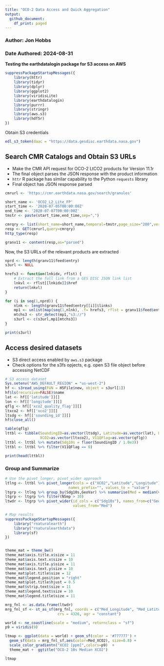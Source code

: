 ```yaml
---
title: "OCO-2 Data Access and Quick Aggregation"
output:
  github_document:
    df_print: paged
---
```


### Author: Jon Hobbs
### Date Authored: 2024-08-31

**Testing the earthdatalogin package for S3 access on AWS**

```r
suppressPackageStartupMessages({ 
    library(httr)
    library(tidyr)
    library(dplyr)
    library(ggplot2)
    library(viridisLite)
    library(earthdatalogin)
    library(purrr)
    library(stringr)
    library(aws.s3)
    library(hdf5r)
})


```


Obtain S3 credentials


```r
edl_s3_token(daac = "https://data.gesdisc.earthdata.nasa.gov")
```

## Search CMR Catalogs and Obtain S3 URLs

* Make the CMR API request for OCO-2 LtCO2 products for Version 11.1r
* The final object parses the JSON response with the product information
* `httr` R package has similar capability to the Python `requests` library
* Final object has JSON response parsed

```r

cmrurl <- 'https://cmr.earthdata.nasa.gov/search/granules'

short_name <- 'OCO2_L2_Lite_FP'
start_time <- '2020-07-05T00:00:00Z'
end_time <- '2020-07-07T00:00:00Z'
tmstr <- paste(start_time,end_time,sep=",")

cmrqry <- list(short_name=short_name,temporal=tmstr,page_size="200",version="11.1r")
resp <- GET(cmrurl,query=cmrqry)
http_type(resp)

granv11 <- content(resp,as="parsed") 

```

Now, the S3 URLs of the relevant products are extracted 

```r

nprd <- length(granv11$feed$entry)
s3url <- NULL

hrefs3 <- function(lnkidx, rflst) {
    # Extract the full link from a GES DISC JSON link list
    lnkvl <- rflst[[lnkidx]]$href
    return(lnkvl)
}

for (i in seq(1,nprd)) {
    nlnk <- length(granv11$feed$entry[[i]]$links)
    mp1 <- unlist(map(seq(1,nlnk), .f= hrefs3, rflst = granv11$feed$entry[[1]]$links))
    mtchs3 <- str_detect(mp1,"s3://")
    s3url <- c(s3url,mp1[mtchs3])
}

print(s3url)
```

## Access desired datasets

* S3 direct access enabled by `aws.s3` package
* Check options for the s3fs opjects, e.g. open S3 file object before accessing NetCDF

```r
# S3 access dataset
Sys.setenv("AWS_DEFAULT_REGION" = "us-west-2")
hf <- s3read_using(FUN = H5File$new, object = s3url[1])
hf$ls(recursive=FALSE)$name
lat <- hf[['latitude']][]
lon <- hf[['longitude']][]
qflg <- hf[['xco2_quality_flag']][]
ltxco2 <- hf[['xco2']][]
ltsdg <- hf[['sounding_id']][]
hf$close_all()

table(qflg)
lttbl <- tibble(SoundingID=as.vector(ltsdg), Latitude=as.vector(lat), Longitude=as.vector(lon),
                XCO2=as.vector(ltxco2), V11QFlag=as.vector(qflg))
lttbl <- lttbl %>% mutate(Sdg10s = floor(SoundingID / 1.0e3))
lttbl <- lttbl %>% filter(V11QFlag == 0)

```

```r
print(head(lttbl))
```

### Group and Summarize

```r

# Use the pivot_longer, pivot_wider approach
ltlng <- lttbl %>% pivot_longer(cols = c("XCO2","Latitude","Longitude"), names_to = "GeoVar",
                             names_prefix="", values_to = "value")
ltgrp <- ltlng %>% group_by(Sdg10s,GeoVar) %>% summarise(Med = median(value,na.rm=TRUE), NSmp=n()) %>% ungroup()
ltgrp <- ltgrp %>% filter(NSmp > 30)
ltwdr <- ltgrp %>% pivot_wider(id_cols = c("Sdg10s"), names_from=c("GeoVar"), names_prefix=c("Med_"), 
                               values_from="Med")

```


```r

# Map results
suppressPackageStartupMessages({ 
    library("rnaturalearth")
    library("rnaturalearthdata")
    library(sf)
})


theme_mat = theme_bw() 
theme_mat$axis.title.x$size = 11
theme_mat$axis.text.x$size = 10
theme_mat$axis.title.y$size = 11
theme_mat$axis.text.y$size = 10
theme_mat$plot.title$size = 12
theme_mat$legend.position = "right"
theme_mat$plot.title$hjust = 0.5
theme_mat$strip.text$size = 11
theme_mat$legend.text$size = 10
theme_mat$legend.title$size = 11

mrg_fnl <- as.data.frame(ltwdr)
mrg_fnl_sf <- st_as_sf(mrg_fnl, coords = c("Med_Longitude", "Med_Latitude"), 
                        crs = 4326, agr = "constant")

world <- ne_coastline(scale = "medium", returnclass = "sf")
p9 = viridis(9)

ltmap <- ggplot(data = world) + geom_sf(color = '#777777') + 
  geom_sf(data = mrg_fnl_sf,aes(color=Med_XCO2), size=0.8) +
  scale_color_gradientn("XCO2 [ppm]",colors=p9)  + 
  theme_mat +  ggtitle("OCO-2 10s Median XCO2")  

ltmap
```